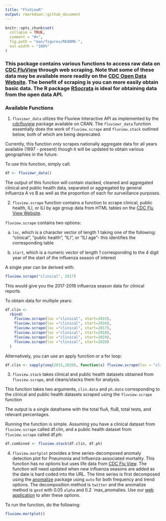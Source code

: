 ```yaml
---
title: "FluViewR"
output: rmarkdown::github_document
---
```


```r
knitr::opts_chunk$set(
  collapse = TRUE,
  comment = "#>",
  fig.path = "man/figures/README-",
  out.width = "100%"
)
```

### This package contains various functions to access raw data on [CDC FluView](https://www.cdc.gov/flu/weekly/index.htm) through web scraping. Note that some of these data may be available more readily on the [CDC Open Data Website](https://data.cdc.gov/). The benefit of scraping is you can more easily obtain basic data. The R package [RSocrata](https://cran.r-project.org/web/packages/RSocrata/index.html) is ideal for obtaining data from the open data API.

### Available Functions

1) `fluviewr_data` utlizes the Fluview Interactive API as implemented by the [cdcfluview](https://cran.r-project.org/web/packages/cdcfluview/index.html) package available on CRAN. The `fluviewr_data` function essentially does the work of `fluview.scrape` and `fluview.stack` outlined below, both of which are being deprecated.

Currently, this function only scrapes nationally aggregate data for all years available (1997 - present) though it will be updated to obtain various geographies in the future. 

To use this function, simply call:

```r
df <- fluviewr_data()
```

The output of this function will contain stacked, cleaned and aggregated clinical and public health data, separated or aggregated by general influenza A vs B as well as the proportion of each for surveillance purposes.

2) `fluview.scrape` function contains a function to scrape clinical, public health, ILI, or ILI by age group data from HTML tables on the [CDC Flu View Website](https://www.cdc.gov/flu/weekly/index.htm).

`fluview.scrape` contains two options:

a) `loc`, which is a character vector of length 1 taking one of the following: "clinical", "public health", "ILI", or "ILI age"- this identifies the corresponding table

b) `start`, which is a numeric vector of length 1 corresponding to the 4 digit year of the start of the influenza season of interest

A single year can be derived with:

```r
fluview.scrape("clinical", 2017)
```
This would give you the 2017-2018 influenza season data for clinical reports. 

To obtain data for  multiple years:

```r
df.clin <-
  rbind(
    fluview.scrape(loc ="clinical", start=2015),
    fluview.scrape(loc ="clinical", start=2016),
    fluview.scrape(loc ="clinical", start=2017),
    fluview.scrape(loc ="clinical", start=2018),
    fluview.scrape(loc ="clinical", start=2019),
    fluview.scrape(loc ="clinical", start=2020)
  )
```  

Alternatively, you can use an apply function or a for loop:

```r
df.clin <- sapply(seq(2015,2020), function(x) fluview.scrape(loc = "clinical", function(x) start=x))
```


3) `fluview.stack` takes clinical and public health datasets obtained from `fluview.scrape`, and cleans/stacks them for analysis.

This function takes two arguments, `clin.data` and `ph.data` corresponding to the clinical and public health datasets scraped using the `fluview.scrape` function

The output is a single dataframe with the total fluA, fluB, total tests, and relevant percentages.

Running the function is simple. Assuming you have a clinical dataset from `fluview.scrape` called df.clin, and a public health dataset from `fluview.scrape` called df.ph:

```r
df.combined <- fluview.stack(df.clin, df.ph)
```

4) `fluview.mortplot` provides a time series-decomposed anomaly detection plot for Pneumonia and Influenza-associated mortality. This function has no options but uses life data from [CDC Flu View](https://www.cdc.gov/flu/weekly/weeklyarchives2020-2021/data/NCHSData37.csv). The function will need updated when new influenza seasons are added as the date is hard coded into the URL. The time series is first decomposed using the [anomalize](https://cran.r-project.org/web/packages/anomalize/index.html) package using `auto` for both frequency and trend options. The decomposition method is `twitter` and the anomalize method is `gesd` with 0.05 `alpha` and 0.2 `max_anomalies.  Use our [web application](https://surveillance.shinyapps.io/fluview) to alter these options.

To run the function, do the following:

```r
fluview.mortplot()
```
